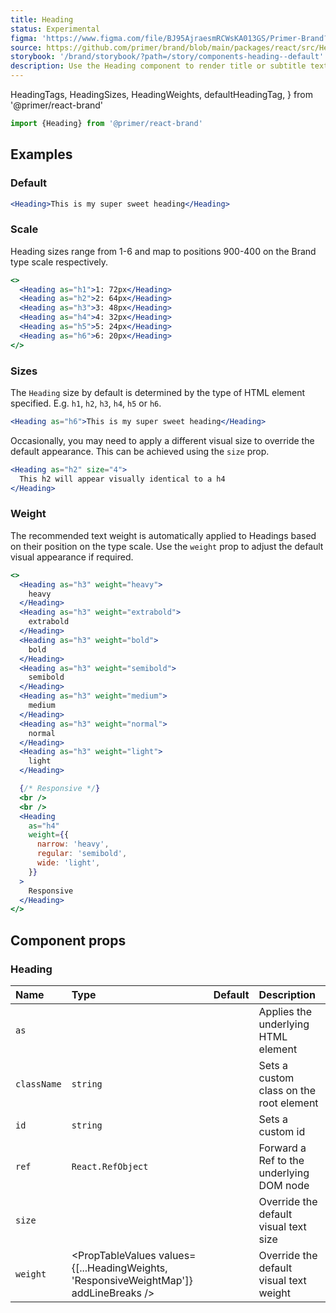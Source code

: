 ```yaml
---
title: Heading
status: Experimental
figma: 'https://www.figma.com/file/BJ95AjraesmRCWsKA013GS/Primer-Brand?node-id=354%3A8982'
source: https://github.com/primer/brand/blob/main/packages/react/src/Heading/Heading.tsx
storybook: '/brand/storybook/?path=/story/components-heading--default'
description: Use the Heading component to render title or subtitle text
---
```


  HeadingTags,
  HeadingSizes,
  HeadingWeights,
  defaultHeadingTag,
} from '@primer/react-brand'

```js
import {Heading} from '@primer/react-brand'
```

## Examples

### Default

```jsx live
<Heading>This is my super sweet heading</Heading>
```

### Scale

Heading sizes range from 1-6 and map to positions 900-400 on the Brand type scale respectively.

```jsx live
<>
  <Heading as="h1">1: 72px</Heading>
  <Heading as="h2">2: 64px</Heading>
  <Heading as="h3">3: 48px</Heading>
  <Heading as="h4">4: 32px</Heading>
  <Heading as="h5">5: 24px</Heading>
  <Heading as="h6">6: 20px</Heading>
</>
```

### Sizes

The `Heading` size by default is determined by the type of HTML element specified. E.g. `h1`, `h2`, `h3`, `h4`, `h5` or `h6`.

```jsx live
<Heading as="h6">This is my super sweet heading</Heading>
```

Occasionally, you may need to apply a different visual size to override the default appearance. This can be achieved using the `size` prop.

```jsx live
<Heading as="h2" size="4">
  This h2 will appear visually identical to a h4
</Heading>
```

### Weight

The recommended text weight is automatically applied to Headings based on their position on the type scale.
Use the `weight` prop to adjust the default visual appearance if required.

```jsx live
<>
  <Heading as="h3" weight="heavy">
    heavy
  </Heading>
  <Heading as="h3" weight="extrabold">
    extrabold
  </Heading>
  <Heading as="h3" weight="bold">
    bold
  </Heading>
  <Heading as="h3" weight="semibold">
    semibold
  </Heading>
  <Heading as="h3" weight="medium">
    medium
  </Heading>
  <Heading as="h3" weight="normal">
    normal
  </Heading>
  <Heading as="h3" weight="light">
    light
  </Heading>

  {/* Responsive */}
  <br />
  <br />
  <Heading
    as="h4"
    weight={{
      narrow: 'heavy',
      regular: 'semibold',
      wide: 'light',
    }}
  >
    Responsive
  </Heading>
</>
```

## Component props

### Heading

| Name        | Type                                                                                  |                     Default                      | Description                              |
| :---------- | :------------------------------------------------------------------------------------ | :----------------------------------------------: | :--------------------------------------- |
| `as`        | <PropTableValues values={HeadingTags} addLineBreaks />                                | <PropTableValues values={[defaultHeadingTag]} /> | Applies the underlying HTML element      |
| `className` | `string`                                                                              |                                                  | Sets a custom class on the root element  |
| `id`        | `string`                                                                              |                                                  | Sets a custom id                         |
| `ref`       | `React.RefObject`                                                                     |                                                  | Forward a Ref to the underlying DOM node |
| `size`      | <PropTableValues values={HeadingSizes} addLineBreaks />                               |                                                  | Override the default visual text size    |
| `weight`    | <PropTableValues values={[...HeadingWeights, 'ResponsiveWeightMap']} addLineBreaks /> |                                                  | Override the default visual text weight  |
